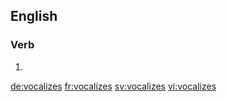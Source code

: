 ==English==

===Verb===
{{head|en|verb form}}

# {{en-third-person singular of|vocalize}}

[[de:vocalizes]]
[[fr:vocalizes]]
[[sv:vocalizes]]
[[vi:vocalizes]]